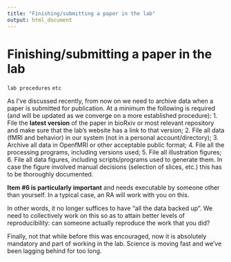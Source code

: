 ```yaml
---
title: "Finishing/submitting a paper in the lab"
output: html_document
---
```


# Finishing/submitting a paper in the lab

`lab procedures` `etc`

As I've discussed recently, from now on we need to archive data when a paper is submitted for publication. At a minimum the following is required (and will be updated as we converge on a more established procedure):
1. File the **latest version** of the paper in bioRxiv or most relevant repository and make sure that the lab's website has a link to that version;
2. File all data (fMRI and behavior) in our system (not in a personal account/directory);
3. Archive all data in OpenfMRI or other acceptable public format;
4. File all the processing programs, including versions used;
5. File all illustration figures;
6. File all data figures, including scripts/programs used to generate them. In case the figure involved manual decisions (selection of slices, etc.) this has to be thoroughly documented.

**Item $\textbf{#6}$ is particularly important** and needs executable by someone other than yourself. In a typical case, an RA will work with you on this.

In other words, it no longer suffices to have "all the data backed up". We need to collectively work on this so as to attain better levels of reproducibility: can someone actually reproduce the work that you did?

Finally, not that while before this was encouraged, now it is absolutely mandatory and part of working in the lab. Science is moving fast and we've been lagging behind for too long.
